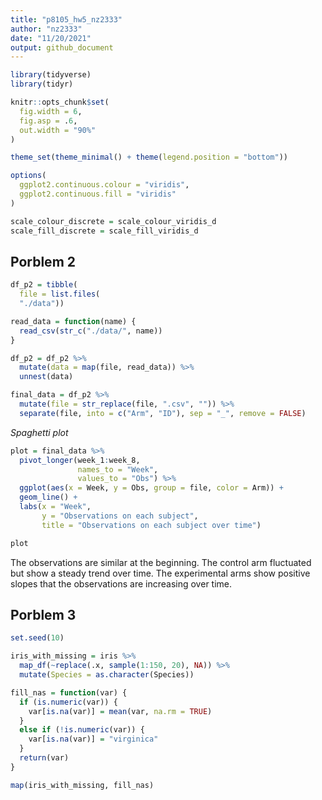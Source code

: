 ```yaml
---
title: "p8105_hw5_nz2333"
author: "nz2333"
date: "11/20/2021"
output: github_document
---
```


```r
library(tidyverse)
library(tidyr)

knitr::opts_chunk$set(
  fig.width = 6,
  fig.asp = .6,
  out.width = "90%"
)

theme_set(theme_minimal() + theme(legend.position = "bottom"))

options(
  ggplot2.continuous.colour = "viridis",
  ggplot2.continuous.fill = "viridis"
)

scale_colour_discrete = scale_colour_viridis_d
scale_fill_discrete = scale_fill_viridis_d
```

## Porblem 2
```r
df_p2 = tibble(
  file = list.files(
  "./data"))

read_data = function(name) {
  read_csv(str_c("./data/", name))
}

df_p2 = df_p2 %>%
  mutate(data = map(file, read_data)) %>%
  unnest(data)

final_data = df_p2 %>%
  mutate(file = str_replace(file, ".csv", "")) %>%
  separate(file, into = c("Arm", "ID"), sep = "_", remove = FALSE)
```

_Spaghetti plot_
```r
plot = final_data %>%
  pivot_longer(week_1:week_8, 
               names_to = "Week", 
               values_to = "Obs") %>%
  ggplot(aes(x = Week, y = Obs, group = file, color = Arm)) +
  geom_line() +
  labs(x = "Week", 
       y = "Observations on each subject",
       title = "Observations on each subject over time")

plot
```

The observations are similar at the beginning. The control arm fluctuated but show a steady trend over time. The experimental arms show positive slopes that the observations are increasing over time. 

## Porblem 3
```r
set.seed(10)

iris_with_missing = iris %>% 
  map_df(~replace(.x, sample(1:150, 20), NA)) %>%
  mutate(Species = as.character(Species))
```

```r
fill_nas = function(var) {
  if (is.numeric(var)) {
    var[is.na(var)] = mean(var, na.rm = TRUE)
  }
  else if (!is.numeric(var)) {
    var[is.na(var)] = "virginica"
  }
  return(var)
}
```

```r
map(iris_with_missing, fill_nas)
```


